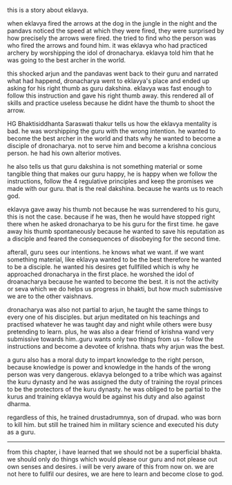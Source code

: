this is a story about eklavya.

when eklavya fired the arrows at the dog in the jungle in the night and the pandavs noticed the speed at which they were fired, they were surprised by how precisely the arrows were fired. the tried to find who the person was who fired the arrows and found him. it was eklavya who had practiced archery by worshipping the idol of dronacharya. eklavya told him that he was going to the best archer in the world.

this shocked arjun and the pandavas went back to their guru and narrated what had happend, dronacharya went to eklavya's place and ended up asking for his right thumb as guru dakshina. eklavya was fast enough to follow this instruction and gave his right thumb away. this rendered all of skills and practice useless because he didnt have the thumb to shoot the arrow.

HG Bhaktisiddhanta Saraswati thakur tells us how the eklavya mentality is bad. he was worshipping the guru with the wrong intention. he wanted to become the best archer in the world and thats why he wanted to become a disciple of dronacharya. not to serve him and become a krishna concious person. he had his own alterior motives. 

he also tells us that guru dakshina is not something material or some tangible thing that  makes our guru happy, he is happy when we follow the instructions, follow the 4 regulative principles and keep the promises we made with our guru. that is the real dakshina. because he wants us to reach god.

eklavya gave away his thumb not because he was surrendered to his guru, this is not the case. because if he was, then he would have stopped right there when he asked dronacharya to be his guru for the first time. he gave away his thumb spontaneously because he wanted to save his reputation as a disciple and feared the consequences of disobeying for the second time. 

afterall, guru sees our intentions. he knows what we want. if we want something material, like eklavya wanted to be the best therefore he wanted to be a disciple. he wanted his desires get fullfilled which is why he approached dronacharya in the first place. he worshed the idol of droanacharya because he wanted to become the best. it is not the activity or seva which we do helps us progress in bhakti, but how much submissive we are to the other vaishnavs.

dronacharya was also not partial to arjun, he taught the same things to every one of his disciples. but arjun meditated on his teachings and practised whatever he was taught day and night while others were busy pretending to learn. plus, he was also a dear friend of krishna wand very submissive towards him..guru wants only two things from us - follow the instructions and become a devotee of krishna. thats why arjun was the best.

a guru also has a moral duty to impart knowledge to the right person, because knowledge is power and knowledge in the hands of the wrong person was very dangerous. eklavya belonged to a tribe which was against the kuru dynasty and he was assigned the duty of training the royal princes to be the protectors of the kuru dynasty. he was obliged to be partial to the kurus and training eklavya would be against his duty and also against dharma.

regardless of this, he trained drustadrumnya, son of drupad. who was born to kill him. but still he trained him in military science and executed his duty as a guru.

---
from this chapter, i have learned that we should not be a superficial bhakta. we should only do things which would please our guru and not please out own senses and desires. i will be very aware of this from now on. we are not here to fullfil our desires, we are here to learn and become close to god. 